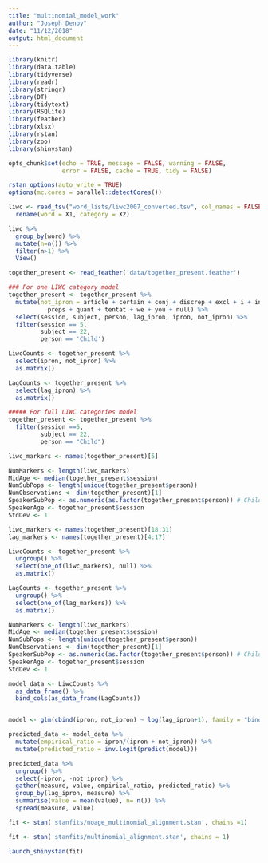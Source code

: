 ```yaml
---
title: "multinomial_model_work"
author: "Joseph Denby"
date: "11/12/2018"
output: html_document
---
```


```r
library(knitr)
library(data.table)
library(tidyverse)
library(readr)
library(stringr)
library(DT)
library(tidytext)
library(RSQLite)
library(feather)
library(xlsx)
library(rstan)
library(zoo)
library(shinystan)

opts_chunk$set(echo = TRUE, message = FALSE, warning = FALSE, 
               error = FALSE, cache = TRUE, tidy = FALSE)

rstan_options(auto_write = TRUE)
options(mc.cores = parallel::detectCores())
```

```r
liwc <- read_tsv("word_lists/liwc2007_converted.tsv", col_names = FALSE) %>%
  rename(word = X1, category = X2)
```

```r
liwc %>% 
  group_by(word) %>% 
  mutate(n=n()) %>% 
  filter(n>1) %>% 
  View()

```

```r
together_present <- read_feather('data/together_present.feather')
```

```r
### For one LIWC category model
together_present <- together_present %>% 
  mutate(not_ipron = article + certain + conj + discrep + excl + i + incl + negate + 
           preps + quant + tentat + we + you + null) %>% 
  select(session, subject, person, lag_ipron, ipron, not_ipron) %>% 
  filter(session == 5,
         subject == 22,
         person == 'Child')

LiwcCounts <- together_present %>% 
  select(ipron, not_ipron) %>% 
  as.matrix()

LagCounts <- together_present %>% 
  select(lag_ipron) %>% 
  as.matrix()

##### For full LIWC categories model
together_present <- together_present %>%
  filter(session ==5,
         subject == 22,
         person == "Child")

```

```r

liwc_markers <- names(together_present)[5]

NumMarkers <- length(liwc_markers)
MidAge <- median(together_present$session)
NumSubPops <- length(unique(together_present$person))
NumObservations <- dim(together_present)[1]
SpeakerSubPop <- as.numeric(as.factor(together_present$person)) # Child - 1; Parent - 2
SpeakerAge <- together_present$session
StdDev <- 1

```

```r
liwc_markers <- names(together_present)[18:31]
lag_markers <- names(together_present)[4:17]

LiwcCounts <- together_present %>% 
  ungroup() %>%
  select(one_of(liwc_markers), null) %>% 
  as.matrix()

LagCounts <- together_present %>% 
  ungroup() %>% 
  select(one_of(lag_markers)) %>% 
  as.matrix()

NumMarkers <- length(liwc_markers)
MidAge <- median(together_present$session)
NumSubPops <- length(unique(together_present$person))
NumObservations <- dim(together_present)[1]
SpeakerSubPop <- as.numeric(as.factor(together_present$person)) # Child - 1; Parent - 2
SpeakerAge <- together_present$session
StdDev <- 1
```

```r
model_data <- LiwcCounts %>% 
  as_data_frame() %>% 
  bind_cols(as_data_frame(LagCounts)) 


model <- glm(cbind(ipron, not_ipron) ~ log(lag_ipron+1), family = "binomial", data = model_data) 

predicted_data <- model_data %>%
  mutate(empirical_ratio = ipron/(ipron + not_ipron)) %>%
  mutate(predicted_ratio = inv.logit(predict(model)))

predicted_data %>%
  ungroup() %>%
  select(-ipron, -not_ipron) %>%
  gather(measure, value, empirical_ratio, predicted_ratio) %>%
  group_by(lag_ipron, measure) %>%
  summarise(value = mean(value), n= n()) %>%
  spread(measure, value)
```

```r
fit <- stan('stanfits/noage_multinomial_alignment.stan', chains =1)
```

```r
fit <- stan('stanfits/multinomial_alignment.stan', chains = 1)
```

```r
launch_shinystan(fit)
```

